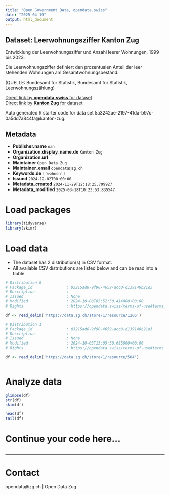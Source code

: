 ```yaml
---
title: "Open Government Data, opendata.swiss"
date: "2025-04-19"
output: html_document
---
```


## Dataset: Leerwohnungsziffer Kanton Zug

Entwicklung der Leerwohnungsziffer und Anzahl leerer Wohnungen, 1999 bis 2023.						

Die Leerwohnungsziffer definiert den prozentualen Anteil der leer stehenden Wohnungen am Gesamtwohnungsbestand.

(QUELLE: Bundesamt für Statistik, Bundesamt für Statistik, Leerwohnungszählung)

[Direct link by **opendata.swiss** for dataset](https://opendata.swiss/de/dataset/leerwohnungsziffer-kanton-zug)<br>
[Direct link by **Kanton Zug** for dataset](https://www.zg.ch/behoerden/gesundheitsdirektion/statistikfachstelle/themen/09bau-und-wohnungswesen/wohnungen-2)

Auto generated R starter code for data set 5a3242ae-2197-41da-b97c-0a5dd7a844fa@kanton-zug.

## Metadata

- **Publisher.name** `nan`
- **Organization.display_name.de** `Kanton Zug`
- **Organization.url** ``
- **Maintainer** `Open Data Zug`
- **Maintainer_email** `opendata@zg.ch`
- **Keywords.de** `['wohnen']`
- **Issued** `2024-12-02T00:00:00`
- **Metadata_created** `2024-11-29T12:18:25.799927`
- **Metadata_modified** `2025-03-18T10:23:53.835547`


# Load packages

```r

library(tidyverse)
library(skimr)

```

# Load data

-   The dataset has 2 distribution(s) in CSV format.
-   All available CSV distributions are listed below and can be read into a tibble.

```r

# Distribution 0
# Package_id               : 03215ad8-9f90-4659-acc0-d139140b21d3
# Description              : 
# Issued                   : None
# Modified                 : 2024-10-08T05:52:50.414000+00:00
# Rights                   : https://opendata.swiss/terms-of-use#terms_by

df <- read_delim('https://data.zg.ch/store/1/resource/1206')

# Distribution 1
# Package_id               : 03215ad8-9f90-4659-acc0-d139140b21d3
# Description              : 
# Issued                   : None
# Modified                 : 2024-10-03T15:05:50.685000+00:00
# Rights                   : https://opendata.swiss/terms-of-use#terms_by

df <- read_delim('https://data.zg.ch/store/1/resource/504')



```

# Analyze data

```r

glimpse(df)
str(df)
skim(df)

head(df)
tail(df)

```

# Continue your code here...

```r

```

------------------------------------------------------------------------

# Contact

opendata@zg.ch | Open Data Zug
